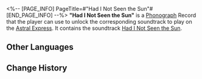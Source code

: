 <%-- [PAGE_INFO]
PageTitle=#"Had I Not Seen the Sun"#
[END_PAGE_INFO] --%>
{{Item Infobox
|id          = 210355
|image       = Item Had I Not Seen the Sun.png
|type        = Disk
|invCategory = Valuables
|rarity      = 3
|effect      = 
|description = A record that can be played on the Express' phonograph. It might be a chance acquisition or a gift from someone else. All sorts of memories surge up when the music plays &mdash; the smiles, encounters, touches, and the excitement of battle. Maybe that is why people still collect records even as society rapidly advances.<br />The current record contains the track "Had I Not Seen the Sun."
}}
{{Description|''Had I not seen the sun, I could have borne the dark. But the sunlight has illuminated my loneliness, making it all the more desolate.''}}
'''"Had I Not Seen the Sun"''' is a [[Phonograph]] Record that the player can use to unlock the corresponding soundtrack to play on the [[Astral Express]]. It contains the soundtrack [[Had I Not Seen the Sun]].

==Other Languages==
{{Other Languages
|en   = "Had I Not Seen the Sun"
|zhs  = 《若我不曾见过太阳》
|zht  = 《若我不曾見過太陽》
|ja   = 『もし太陽を見たことがなかったのなら』
|ko   = ≪만약 내가 태양을 본 적이 없다면≫
|es   = Si no hubiera visto el sol
|fr   = «&nbsp;Had I Not Seen the Sun&nbsp;»
|ru   = Had I Not Seen the Sun
|th   = "Had I Not Seen the Sun"
|vi   = "Nếu Tôi Chưa Từng Thấy Mặt Trời"
|de   = „Hätte ich die Sonne nie gesehen“
|id   = "Had I Not Seen the Sun"
|pt   = "Had I Not Seen the Sun"
}}

==Change History==
{{Change History|2.3}}